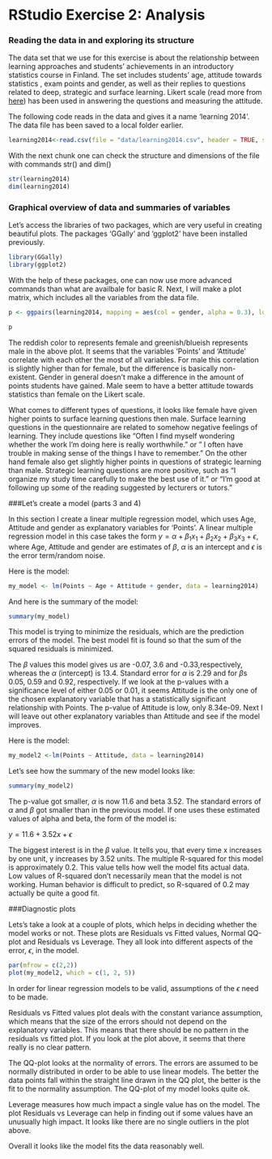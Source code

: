 # RStudio Exercise 2: Analysis 
### Reading the data in and exploring its structure

The data set that we use for this exercise is about the relationship between learning approaches and students' achievements in an introductory statistics course in Finland. The set includes students' age, attitude towards statistics , exam points and gender, as well as their replies to questions related to deep, strategic and surface learning. Likert scale (read more from [here](https://en.wikipedia.org/wiki/Likert_scale)) has been used in answering the questions and measuring the attitude.

The following code reads in the data and gives it a name 'learning 2014'. The data file has been saved to a local folder earlier.

```r
learning2014<-read.csv(file = "data/learning2014.csv", header = TRUE, sep=",")
```

With the next chunk one can check the structure and dimensions of the file with commands str() and dim() 

```r
str(learning2014)
dim(learning2014)
```

### Graphical overview of data and summaries of variables

Let's access the libraries of two packages, which are very useful in creating beautiful plots. The packages 'GGally' and 'ggplot2' have been installed previously. 

```r
library(GGally)
library(ggplot2)
```

With the help of these packages, one can now use more advanced commands than what are availbale for basic R. Next, I will make a plot matrix, which includes all the variables from the data file. 
```r
p <- ggpairs(learning2014, mapping = aes(col = gender, alpha = 0.3), lower = list(combo = wrap("facethist", bins = 20)))

p
```


The reddish color to represents female and greenish/blueish represents male in the above plot. It seems that the variables 'Points' and 'Attitude' correlate with each other the most of all variables. For male this correlation is slightly higher than for female, but the difference is basically non-existent. Gender in general doesn't make a difference in the amount of points students have gained. Male seem to have a better attitude towards statistics than female on the Likert scale. 

What comes to different types of questions, it looks like female have given higher points to surface learning questions then male. Surface learning questions in the questionnaire are related to somehow negative feelings of learning. They include questions like "Often I find myself wondering whether the work I'm doing here is really worthwhile." or " I often have trouble in making sense of the things I have to remember."  On the other hand female also get slightly higher points in questions of strategic learning than male. Strategic learning questions are more positive, such as "I organize my study time carefully to make the best use of it." or "I'm good at following up some of the reading suggested by lecturers or tutors."

###Let's create a model (parts 3 and 4)

In this section I create a linear multiple regression model, which uses Age, Attitude and gender as explanatory variables for 'Points'. A linear multiple regression model in this case takes the form
$y = \alpha+\beta_1x_1+\beta_2x_2+\beta_3x_3+\epsilon$, where Age, Attitude and gender are estimates of $\beta$, $\alpha$ is an intercept and $\epsilon$ is the error term/random noise.

Here is the model:

```r
my_model <- lm(Points ~ Age + Attitude + gender, data = learning2014)
```

And here is the summary of the model:

```r
summary(my_model)
```

This model is trying to minimize the residuals, which are the prediction errors of the model. The best model fit is found so that the sum of the squared residuals is minimized.

The $\beta$ values this model gives us are -0.07, 3.6 and -0.33,respectively, whereas the $\alpha$ (intercept) is 13.4. Standard error for $\alpha$ is 2.29 and for $\beta$s 0.05, 0.59 and 0.92, respectively. If we look at the p-values with a significance level of either 0.05 or 0.01, it seems Attitude is the only one of the chosen explanatory variable that has a statistically significant relationship with Points. The p-value of Attitude is low, only 8.34e-09. Next I will leave out other explanatory variables than Attitude and see if the model improves.

Here is the model: 

```r
my_model2 <-lm(Points ~ Attitude, data = learning2014)
```

Let's see how the summary of the new model looks like:

```r
summary(my_model2)
```

The p-value got smaller, $\alpha$ is now 11.6 and beta 3.52. The standard errors of $\alpha$ and $\beta$ got smaller than in the previous model. If one uses these estimated values of alpha and beta, the form of the model is:

$y = 11.6 + 3.52x+\epsilon$

The biggest interest is in the $\beta$ value. It tells you, that every time x increases by one unit, y increases by 3.52 units. The multiple R-squared for this model is approximately 0.2. This value tells how well the model fits actual data. Low values of R-squared don't necessarily mean that the model is not working. Human behavior is difficult to predict, so R-squared of 0.2 may actually be quite a good fit. 

###Diagnostic plots

Lets's take a look at a couple of plots, which helps in deciding whether the model works or not. These plots are Residuals vs Fitted values, Normal QQ-plot and Residuals vs Leverage. They all look into different aspects of the error, $\epsilon$, in the model. 

```r
par(mfrow = c(2,2))
plot(my_model2, which = c(1, 2, 5))
```

In order for linear regression models to be valid, assumptions of the $\epsilon$ need to be made.   

Residuals vs Fitted values plot deals with the constant variance assumption, which means that the size of the errors should not depend on the explanatory variables. This means that there should be no pattern in the residuals vs fitted plot. If you look at the plot above, it seems that there really is no clear pattern.   

The QQ-plot looks at the normality of errors. The errors are assumed to be normally distributed in order to be able to use linear models. The better the data points fall within the straight line drawn in the QQ plot, the better is the fit to the normality assumption. The QQ-plot of my model looks quite ok. 

Leverage measures how much impact a single value has on the model. The plot Residuals vs Leverage can help in finding out if some values have an unusually high impact. It looks like there are no single outliers in the plot above.

Overall it looks like the model fits the data reasonably well. 